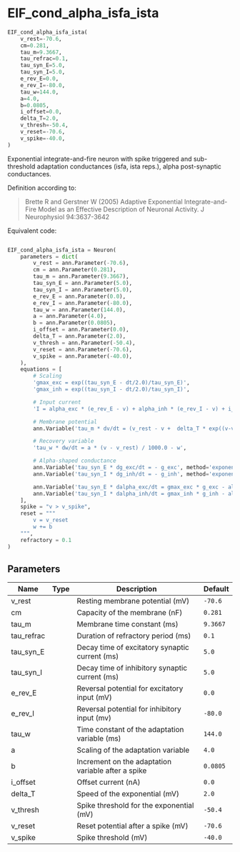 # EIF_cond_alpha_isfa_ista { #ANNarchy.models.Neurons.EIF_cond_alpha_isfa_ista }

```python
EIF_cond_alpha_isfa_ista(
    v_rest=-70.6,
    cm=0.281,
    tau_m=9.3667,
    tau_refrac=0.1,
    tau_syn_E=5.0,
    tau_syn_I=5.0,
    e_rev_E=0.0,
    e_rev_I=-80.0,
    tau_w=144.0,
    a=4.0,
    b=0.0805,
    i_offset=0.0,
    delta_T=2.0,
    v_thresh=-50.4,
    v_reset=-70.6,
    v_spike=-40.0,
)
```

Exponential integrate-and-fire neuron with spike triggered and sub-threshold adaptation conductances (isfa, ista reps.), alpha post-synaptic conductances.
 
Definition according to:

> Brette R and Gerstner W (2005) Adaptive Exponential Integrate-and-Fire Model as an Effective Description of Neuronal Activity. J Neurophysiol 94:3637-3642

Equivalent code:

```python

EIF_cond_alpha_isfa_ista = Neuron(
    parameters = dict(
        v_rest = ann.Parameter(-70.6),
        cm = ann.Parameter(0.281), 
        tau_m = ann.Parameter(9.3667), 
        tau_syn_E = ann.Parameter(5.0),
        tau_syn_I = ann.Parameter(5.0), 
        e_rev_E = ann.Parameter(0.0),
        e_rev_I = ann.Parameter(-80.0),
        tau_w = ann.Parameter(144.0), 
        a = ann.Parameter(4.0),
        b = ann.Parameter(0.0805),
        i_offset = ann.Parameter(0.0),
        delta_T = ann.Parameter(2.0),
        v_thresh = ann.Parameter(-50.4),
        v_reset = ann.Parameter(-70.6),
        v_spike = ann.Parameter(-40.0),
    ), 
    equations = [
        # Scaling
        'gmax_exc = exp((tau_syn_E - dt/2.0)/tau_syn_E)',
        'gmax_inh = exp((tau_syn_I - dt/2.0)/tau_syn_I)',

        # Input current
        'I = alpha_exc * (e_rev_E - v) + alpha_inh * (e_rev_I - v) + i_offset',    

        # Membrane potential     
        ann.Variable('tau_m * dv/dt = (v_rest - v +  delta_T * exp((v-v_thresh)/delta_T)) + tau_m/cm*(I - w)', init=-70.6),   

        # Recovery variable 
        'tau_w * dw/dt = a * (v - v_rest) / 1000.0 - w',    

        # Alpha-shaped conductance
        ann.Variable('tau_syn_E * dg_exc/dt = - g_exc', method='exponential'),
        ann.Variable('tau_syn_I * dg_inh/dt = - g_inh', method='exponential'),

        ann.Variable('tau_syn_E * dalpha_exc/dt = gmax_exc * g_exc - alpha_exc', method='exponential'),
        ann.Variable('tau_syn_I * dalpha_inh/dt = gmax_inh * g_inh - alpha_inh', method='exponential'),
    ],
    spike = "v > v_spike",
    reset = """
        v = v_reset
        w += b
    """,
    refractory = 0.1
)
```

## Parameters {.doc-section .doc-section-parameters}

| Name       | Type   | Description                                        | Default   |
|------------|--------|----------------------------------------------------|-----------|
| v_rest     |        | Resting membrane potential (mV)                    | `-70.6`   |
| cm         |        | Capacity of the membrane (nF)                      | `0.281`   |
| tau_m      |        | Membrane time constant (ms)                        | `9.3667`  |
| tau_refrac |        | Duration of refractory period (ms)                 | `0.1`     |
| tau_syn_E  |        | Decay time of excitatory synaptic current (ms)     | `5.0`     |
| tau_syn_I  |        | Decay time of inhibitory synaptic current (ms)     | `5.0`     |
| e_rev_E    |        | Reversal potential for excitatory input (mV)       | `0.0`     |
| e_rev_I    |        | Reversal potential for inhibitory input (mv)       | `-80.0`   |
| tau_w      |        | Time constant of the adaptation variable (ms)      | `144.0`   |
| a          |        | Scaling of the adaptation variable                 | `4.0`     |
| b          |        | Increment on the adaptation variable after a spike | `0.0805`  |
| i_offset   |        | Offset current (nA)                                | `0.0`     |
| delta_T    |        | Speed of the exponential (mV)                      | `2.0`     |
| v_thresh   |        | Spike threshold for the exponential (mV)           | `-50.4`   |
| v_reset    |        | Reset potential after a spike (mV)                 | `-70.6`   |
| v_spike    |        | Spike threshold (mV)                               | `-40.0`   |